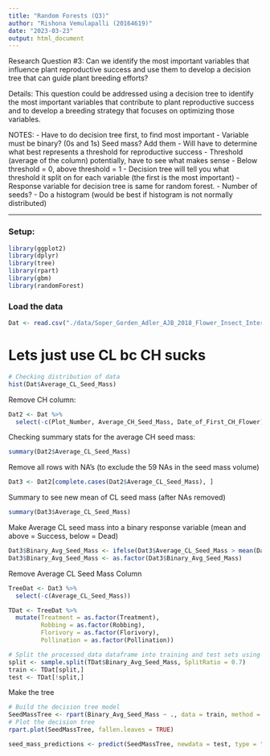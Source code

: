 ```yaml
---
title: "Random Forests (Q3)"
author: "Rishona Vemulapalli (20164619)"
date: "2023-03-23"
output: html_document
---
```


Research Question #3: Can we identify the most important variables that influence plant reproductive success and use them to develop a decision tree that can guide plant breeding efforts? 

Details: This question could be addressed using a decision tree to identify the most important variables that contribute to plant reproductive success and to develop a breeding strategy that focuses on optimizing those variables.

NOTES:
- Have to do decision tree first, to find most important
- Variable must be binary? (0s and 1s) Seed mass? Add them
- Will have to determine what best represents a threshold for reproductive success
- Threshold (average of the column) potentially, have to see what makes sense
    - Below threshold = 0, above threshold = 1
- Decision tree will tell you what threshold it split on for each variable (the first is the most important)
- Response variable for decision tree is same for random forest. 
- Number of seeds?
- Do a histogram (would be best if histogram is not normally distributed)

----------------------------

### Setup:
```r
library(ggplot2)
library(dplyr)
library(tree)
library(rpart)
library(gbm)
library(randomForest)
```

### Load the data
```r
Dat <- read.csv("./data/Soper_Gorden_Adler_AJB_2018_Flower_Insect_Interactions_Processed_Data.csv")
```

# Lets just use CL bc CH sucks
```r
# Checking distribution of data
hist(Dat$Average_CL_Seed_Mass)
```

Remove CH column:
```r
Dat2 <- Dat %>%
  select(-c(Plot_Number, Average_CH_Seed_Mass, Date_of_First_CH_Flower))
```

Checking summary stats for the average CH seed mass:
```r
summary(Dat2$Average_CL_Seed_Mass)
```

Remove all rows with NA's (to exclude the 59 NAs in the seed mass volume)
```r
Dat3 <- Dat2[complete.cases(Dat2$Average_CL_Seed_Mass), ]
```

Summary to see new mean of CL seed mass (after NAs removed)
```r
summary(Dat3$Average_CL_Seed_Mass)
```

Make Average CL seed mass into a binary response variable (mean and above = Success, below = Dead)
```r
Dat3$Binary_Avg_Seed_Mass <- ifelse(Dat3$Average_CL_Seed_Mass > mean(Dat3$Average_CL_Seed_Mass), "Success", "Dead")
Dat3$Binary_Avg_Seed_Mass <- as.factor(Dat3$Binary_Avg_Seed_Mass)
```

Remove Average CL Seed Mass Column
```r
TreeDat <- Dat3 %>%
  select(-c(Average_CL_Seed_Mass))

TDat <- TreeDat %>%
  mutate(Treatment = as.factor(Treatment),
         Robbing = as.factor(Robbing), 
         Florivory = as.factor(Florivory),
         Pollination = as.factor(Pollination))
```

```r
# Split the processed_data dataframe into training and test sets using a 70/30 split ratio
split <- sample.split(TDat$Binary_Avg_Seed_Mass, SplitRatio = 0.7)
train <- TDat[split,]
test <- TDat[!split,]
```

Make the tree
```r
# Build the decision tree model
SeedMassTree <- rpart(Binary_Avg_Seed_Mass ~ ., data = train, method = "class")
# Plot the decision tree
rpart.plot(SeedMassTree, fallen.leaves = TRUE)
```

```r
seed_mass_predictions <- predict(SeedMassTree, newdata = test, type = "class")


```